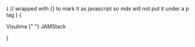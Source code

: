 {
// wrapped with {} to mark it as javascript so mdx will not put it under a p tag
}
{
    <div className="px-4 mx-auto max-w-7xl sm:px-6 lg:px-8">
        <div className="max-w-2xl mx-auto text-center">
            <p className="mt-5 text-4xl font-bold leading-tight text-gray-900 sm:leading-tight sm:text-5xl lg:text-6xl lg:leading-tight font-pj">
                Visulima {" "}
                <span className="relative inline-flex sm:inline">
                    <span className="bg-gradient-to-r from-[#44BCFF] via-[#FF44EC] to-[#FF675E] blur-lg filter opacity-30 w-full h-full absolute inset-0" />
                    <span className="relative"> JAMStack </span>
                </span>
            </p>
        </div>
    </div>
}
